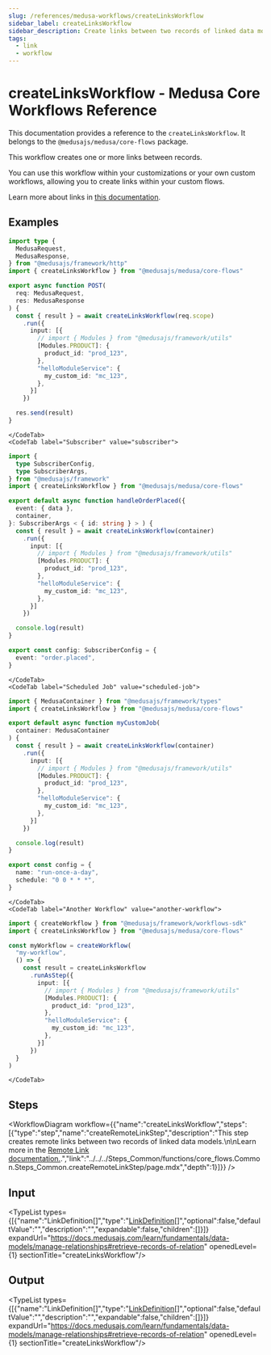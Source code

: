 ```yaml
---
slug: /references/medusa-workflows/createLinksWorkflow
sidebar_label: createLinksWorkflow
sidebar_description: Create links between two records of linked data models.
tags:
  - link
  - workflow
---
```



# createLinksWorkflow - Medusa Core Workflows Reference

This documentation provides a reference to the `createLinksWorkflow`. It belongs to the `@medusajs/medusa/core-flows` package.

This workflow creates one or more links between records.

You can use this workflow within your customizations or your own custom workflows, allowing you to
create links within your custom flows.

Learn more about links in [this documentation](https://docs.medusajs.com/learn/fundamentals/module-links/link).

<SourceCodeLink link="https://github.com/medusajs/medusa/blob/ac76e19194a4b1b7f6c8e4fbcfc956c981a572f7/packages/core/core-flows/src/common/workflows/create-links.ts#L38" />

## Examples

<CodeTabs group="workflow-exection">
    <CodeTab label="API Route" value="api-route">
    
```ts title="src/api/workflow/route.ts"
import type {
  MedusaRequest,
  MedusaResponse,
} from "@medusajs/framework/http"
import { createLinksWorkflow } from "@medusajs/medusa/core-flows"

export async function POST(
  req: MedusaRequest,
  res: MedusaResponse
) {
  const { result } = await createLinksWorkflow(req.scope)
    .run({
      input: [{
        // import { Modules } from "@medusajs/framework/utils"
        [Modules.PRODUCT]: {
          product_id: "prod_123",
        },
        "helloModuleService": {
          my_custom_id: "mc_123",
        },
      }]
    })

  res.send(result)
}
```

    </CodeTab>
    <CodeTab label="Subscriber" value="subscriber">
    
```ts title="src/subscribers/order-placed.ts"
import {
  type SubscriberConfig,
  type SubscriberArgs,
} from "@medusajs/framework"
import { createLinksWorkflow } from "@medusajs/medusa/core-flows"

export default async function handleOrderPlaced({
  event: { data },
  container,
}: SubscriberArgs < { id: string } > ) {
  const { result } = await createLinksWorkflow(container)
    .run({
      input: [{
        // import { Modules } from "@medusajs/framework/utils"
        [Modules.PRODUCT]: {
          product_id: "prod_123",
        },
        "helloModuleService": {
          my_custom_id: "mc_123",
        },
      }]
    })

  console.log(result)
}

export const config: SubscriberConfig = {
  event: "order.placed",
}
```

    </CodeTab>
    <CodeTab label="Scheduled Job" value="scheduled-job">
    
```ts title="src/jobs/message-daily.ts"
import { MedusaContainer } from "@medusajs/framework/types"
import { createLinksWorkflow } from "@medusajs/medusa/core-flows"

export default async function myCustomJob(
  container: MedusaContainer
) {
  const { result } = await createLinksWorkflow(container)
    .run({
      input: [{
        // import { Modules } from "@medusajs/framework/utils"
        [Modules.PRODUCT]: {
          product_id: "prod_123",
        },
        "helloModuleService": {
          my_custom_id: "mc_123",
        },
      }]
    })

  console.log(result)
}

export const config = {
  name: "run-once-a-day",
  schedule: "0 0 * * *",
}
```

    </CodeTab>
    <CodeTab label="Another Workflow" value="another-workflow">
    
```ts title="src/workflows/my-workflow.ts"
import { createWorkflow } from "@medusajs/framework/workflows-sdk"
import { createLinksWorkflow } from "@medusajs/medusa/core-flows"

const myWorkflow = createWorkflow(
  "my-workflow",
  () => {
    const result = createLinksWorkflow
      .runAsStep({
        input: [{
          // import { Modules } from "@medusajs/framework/utils"
          [Modules.PRODUCT]: {
            product_id: "prod_123",
          },
          "helloModuleService": {
            my_custom_id: "mc_123",
          },
        }]
      })
  }
)
```

    </CodeTab>
  </CodeTabs>

## Steps

<WorkflowDiagram workflow={{"name":"createLinksWorkflow","steps":[{"type":"step","name":"createRemoteLinkStep","description":"This step creates remote links between two records of linked data models.\n\nLearn more in the [Remote Link documentation.](https://docs.medusajs.com/learn/fundamentals/module-links/remote-link#create-link).","link":"../../../Steps_Common/functions/core_flows.Common.Steps_Common.createRemoteLinkStep/page.mdx","depth":1}]}} />

## Input

<TypeList types={[{"name":"LinkDefinition[]","type":"[LinkDefinition](../../../../../types/ModulesSdkTypes/types/types.ModulesSdkTypes.LinkDefinition/page.mdx)[]","optional":false,"defaultValue":"","description":"","expandable":false,"children":[]}]} expandUrl="https://docs.medusajs.com/learn/fundamentals/data-models/manage-relationships#retrieve-records-of-relation" openedLevel={1} sectionTitle="createLinksWorkflow"/>

## Output

<TypeList types={[{"name":"LinkDefinition[]","type":"[LinkDefinition](../../../../../types/ModulesSdkTypes/types/types.ModulesSdkTypes.LinkDefinition/page.mdx)[]","optional":false,"defaultValue":"","description":"","expandable":false,"children":[]}]} expandUrl="https://docs.medusajs.com/learn/fundamentals/data-models/manage-relationships#retrieve-records-of-relation" openedLevel={1} sectionTitle="createLinksWorkflow"/>
